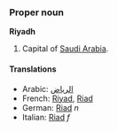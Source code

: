 ===Proper noun===
'''Riyadh'''

# Capital of [[Saudi Arabia]].

====Translations====
*Arabic: [[الرياض]]
*French: [[Riyad]], [[Riad]]
*German: [[Riad]] ''n''
*Italian: [[Riad]] ''f''